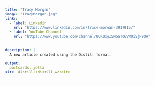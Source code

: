 ```yaml
---
title: "Tracy Morgan"
image: "TracyMorgan.jpg"
links:
  - label: Linkedin
    url: "https://www.linkedin.com/in/tracy-morgan-3917915/"
  - label: YouTube Channel
    url: "https://www.youtube.com/channel/UCKQxgI5MGaTo6VW0iSjF9QA"
    
    
description: |
  A new article created using the Distill format.

output:
  postcards::jolla
site: distill::distill_website

---
```







